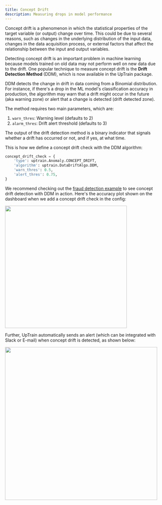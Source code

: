 ```yaml
---
title: Concept Drift
description: Measuring drops in model performance
---
```


Concept drift is a phenomenon in which the statistical properties of the target variable (or output) change over time. This could be due to several reasons, such as changes in the underlying distribution of the input data, changes in the data acquisition process, or external factors that affect the relationship between the input and output variables.

Detecting concept drift is an important problem in machine learning because models trained on old data may not perform well on new data due to the drift. One popular technique to measure concept drift is the **Drift Detection Method** (DDM), which is now available in the UpTrain package.

DDM detects the change in drift in data coming from a Binomial distribution. For instance, if there's a drop in the ML model's classification accuracy in production, the algorithm may warn that a drift might occur in the future (aka warning zone) or alert that a change is detected (drift detected zone).

The method requires two main parameters, which are:

1. `warn_thres`: Warning level (defaults to 2)
2. `alarm_thres`: Drift alert threshold (defaults to 3)

The output of the drift detection method is a binary indicator that signals whether a drift has occurred or not, and if yes, at what time.

This is how we define a concept drift check with the DDM algorithm:

```python
concept_drift_check = {
    'type': uptrain.Anomaly.CONCEPT_DRIFT,
    'algorithm': uptrain.DataDriftAlgo.DDM,
    'warn_thres': 0.5,   
    'alert_thres': 0.75,
}
```

We recommend checking out the [fraud detection example](https://github.com/uptrain-ai/uptrain/tree/main/examples/fraud_detection) to see concept drift detection with DDM in action. Here's the accuracy plot shown on the dashboard when we add a concept drift check in the config:


<Frame caption="Model performance over time with model performance reducing at time 110k">
  <img width="400" src="https://uptrain-demo.s3.us-west-1.amazonaws.com/fraud_detection/concept_drift_avg_acc.gif"/>
</Frame>

Further, UpTrain automatically sends an alert (which can be integrated with Slack or E-mail) when concept drift is detected, as shown below:

<Frame caption="A model degradation alert sent by UpTrain">
  <img width="500" src="https://uptrain-demo.s3.us-west-1.amazonaws.com/fraud_detection/model-degradation-alert.png"/>
</Frame>

